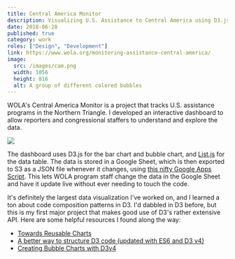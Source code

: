 ```yaml
---
title: Central America Monitor
description: Visualizing U.S. Assistance to Central America using D3.js
date: 2018-06-28
published: true
category: work
roles: ["Design", "Development"]
link: https://www.wola.org/monitoring-assistance-central-america/
image:
  src: /images/cam.png
  width: 1056
  height: 816
  alt: A group of different colored bubbles
---
```


WOLA's Central America Monitor is a project that tracks U.S. assistance programs in the Northern Triangle. I developed an interactive dashboard to allow reporters and congressional staffers to understand and explore the data.

<a href="https://www.wola.org/monitoring-assistance-central-america/">
  <Image src="cam-bubbles" width={2754} height={1364} />
</a>

The dashboard uses D3.js for the bar chart and bubble chart, and [List.js](http://listjs.com/) for the data table. The data is stored in a Google Sheet, which is then exported to S3 as a JSON file whenever it changes, using [this nifty Google Apps Script](https://github.com/liddiard/google-sheet-s3). This lets WOLA program staff change the data in the Google Sheet and have it update live without ever needing to touch the code.

It's definitely the largest data visualization I've worked on, and I learned a ton about code composition patterns in D3. I'd dabbled in D3 before, but this is my first major project that makes good use of D3's rather extensive API. Here are some helpful resources I found along the way:

- [Towards Reusable Charts](https://bost.ocks.org/mike/chart/)
- [A better way to structure D3 code (updated with ES6 and D3 v4)](https://ejb.github.io/2017/08/09/a-better-way-to-structure-d3-code-es6-version.html)
- [Creating Bubble Charts with D3v4](http://vallandingham.me/bubble_charts_with_d3v4.html)
